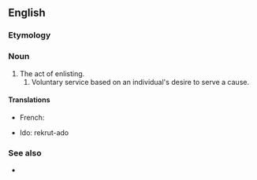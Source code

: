 ==English==

===Etymology===
{{suffix|en|enlist|ment}}

===Noun===
{{en-noun|~}}

# The act of enlisting.
## Voluntary service based on an individual's desire to serve a cause.

====Translations====
{{trans-top|voluntary service}}
* French: {{t+|fr|enrôlement|m}}
{{trans-mid}}
* Ido: rekrut-ado
{{trans-bottom}}

===See also===
* {{l|en|enlist}}